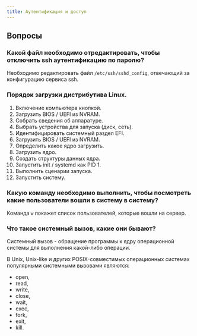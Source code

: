```yaml
---
title: Аутентификация и доступ
---
```

## Вопросы

### Какой файл необходимо отредактировать, чтобы отключить ssh аутентификацию по паролю?

Необходимо редактировать файл `/etc/ssh/sshd_config`, отвечающий за конфигурацию сервиса ssh.

### Порядок загрузки дистрибутива Linux.

1. Включение компьютера кнопкой.
2. Загрузить BIOS / UEFI из NVRAM.
3. Собрать сведения об аппаратуре.
4. Выбрать устройства для запуска (диск, сеть).
5. Идентифицировать системный раздел EFI.
6. Загрузить BIOS / UEFI из NVRAM.
7. Определить какое ядро загрузить.
8. Загрузить ядро.
9. Создать структуры данных ядра.
10. Запустить init / systemd как PID 1.
11. Выполнить сценарии запуска.
12. Запустить систему.

### Какую команду необходимо выполнить, чтобы посмотреть какие пользователи вошли в систему в систему?

Команда `w` покажет список пользователей, которые вошли на сервер.

### Что такое системный вызов, какие они бывают?

Системный вызов - обращение программы к ядру операционной системы для выполнения какой-либо операции.

В Unix, Unix-like и других POSIX-совместимых операционных системах популярными системными вызовами являются:

- open,
- read,
- write,
- close,
- wait,
- exec,
- fork,
- exit,
- kill.

